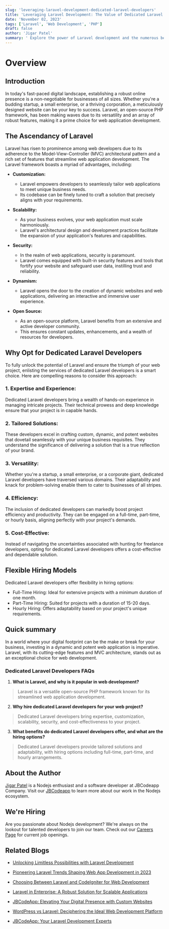 ```yaml
---
slug: 'leveraging-laravel-development-dedicated-laravel-developers'
title: 'Leveraging Laravel Development: The Value of Dedicated Laravel Developers'
date: 'November 02, 2023'
tags: ['Laravel', 'Web Development', 'PHP']
draft: false
author: 'Jigar Patel'
summary: ' Explore the power of Laravel development and the numerous benefits it offers for web applications. Discover why hiring dedicated Laravel developers is a strategic move for businesses of all sizes, and how they can tailor solutions to meet your unique needs.'
---
```


# Overview

<TOCInline
  toc={props.toc}
  exclude="Overview"
  toHeading={2}
  defaultimage="leveraging-laravel-development-dedicated-laravel-developers"
/>

## Introduction

In today's fast-paced digital landscape, establishing a robust online presence is a non-negotiable for businesses of all sizes. Whether you're a budding startup, a small enterprise, or a thriving corporation, a meticulously designed website can be your key to success. Laravel, an open-source PHP framework, has been making waves due to its versatility and an array of robust features, making it a prime choice for web application development.

## The Ascendancy of Laravel

Laravel has risen to prominence among web developers due to its adherence to the Model-View-Controller (MVC) architectural pattern and a rich set of features that streamline web application development. The Laravel framework boasts a myriad of advantages, including:

- **Customization:**

  - Laravel empowers developers to seamlessly tailor web applications to meet unique business needs.
  - Its codebase can be finely tuned to craft a solution that precisely aligns with your requirements.

- **Scalability:**

  - As your business evolves, your web application must scale harmoniously.
  - Laravel's architectural design and development practices facilitate the expansion of your application's features and capabilities.

- **Security:**

  - In the realm of web applications, security is paramount.
  - Laravel comes equipped with built-in security features and tools that fortify your website and safeguard user data, instilling trust and reliability.

- **Dynamism:**

  - Laravel opens the door to the creation of dynamic websites and web applications, delivering an interactive and immersive user experience.

- **Open Source:**
  - As an open-source platform, Laravel benefits from an extensive and active developer community.
  - This ensures constant updates, enhancements, and a wealth of resources for developers.

## Why Opt for Dedicated Laravel Developers

To fully unlock the potential of Laravel and ensure the triumph of your web project, enlisting the services of dedicated Laravel developers is a smart choice. Here are compelling reasons to consider this approach:

### 1. Expertise and Experience:

Dedicated Laravel developers bring a wealth of hands-on experience in managing intricate projects. Their technical prowess and deep knowledge ensure that your project is in capable hands.

### 2. Tailored Solutions:

These developers excel in crafting custom, dynamic, and potent websites that dovetail seamlessly with your unique business requisites. They understand the significance of delivering a solution that is a true reflection of your brand.

### 3. Versatility:

Whether you're a startup, a small enterprise, or a corporate giant, dedicated Laravel developers have traversed various domains. Their adaptability and knack for problem-solving enable them to cater to businesses of all stripes.

### 4. Efficiency:

The inclusion of dedicated developers can markedly boost project efficiency and productivity. They can be engaged on a full-time, part-time, or hourly basis, aligning perfectly with your project's demands.

### 5. Cost-Effective:

Instead of navigating the uncertainties associated with hunting for freelance developers, opting for dedicated Laravel developers offers a cost-effective and dependable solution.

## Flexible Hiring Models

Dedicated Laravel developers offer flexibility in hiring options:

- Full-Time Hiring: Ideal for extensive projects with a minimum duration of one month.
- Part-Time Hiring: Suited for projects with a duration of 15-20 days.
- Hourly Hiring: Offers adaptability based on your project's unique requirements.

## Quick summary

In a world where your digital footprint can be the make or break for your business, investing in a dynamic and potent web application is imperative. Laravel, with its cutting-edge features and MVC architecture, stands out as an exceptional choice for web development.

### Dedicated Laravel Developers FAQs

1. **What is Laravel, and why is it popular in web development?**

> Laravel is a versatile open-source PHP framework known for its streamlined web application development.

2. **Why hire dedicated Laravel developers for your web project?**

> Dedicated Laravel developers bring expertise, customization, scalability, security, and cost-effectiveness to your project.

3. **What benefits do dedicated Laravel developers offer, and what are the hiring options?**

> Dedicated Laravel developers provide tailored solutions and adaptability, with hiring options including full-time, part-time, and hourly arrangements.

## About the Author

[Jigar Patel](https://expertlaravel.com) is a Nodejs enthusiast and a software developer at JBCodeapp Company. Visit our [JBCodeapp](https://jbcodeapp.com) to learn more about our work in the Nodejs ecosystem.

## We're Hiring

Are you passionate about Nodejs development? We're always on the lookout for talented developers to join our team. Check out our [Careers Page](https://jbcodeapp.com/career) for current job openings.

## Related Blogs

- [Unlocking Limitless Possibilities with Laravel Development](limitless-possibilities-laravel)

- [Pioneering Laravel Trends Shaping Web App Development in 2023](laravel-trends-2023)

- [Choosing Between Laravel and CodeIgniter for Web Development](laravel-vs-codeigniter-web-development)

- [Laravel in Enterprise: A Robust Solution for Scalable Applications](laravel-in-enterprise-scalable-solution)

- [JBCodeApp: Elevating Your Digital Presence with Custom Websites](jbcodeapp-crafting-unique-websites-for-your-digital-brand)

- [WordPress vs Laravel: Deciphering the Ideal Web Development Platform](web-development-platform-wordpress-vs-laravel)

- [JBCodeApp: Your Laravel Development Experts](jbcodeapp-laravel-development-experts)
